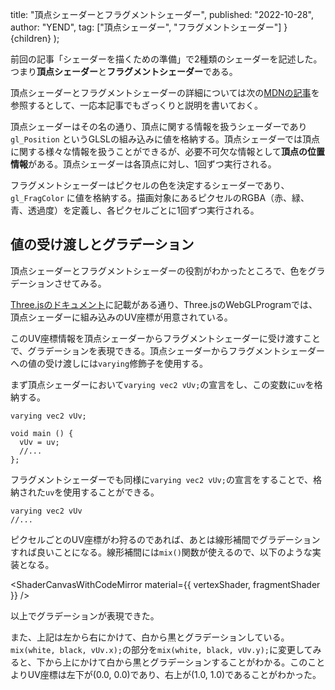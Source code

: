   title: "頂点シェーダーとフラグメントシェーダー",
  published: "2022-10-28",
  author: "YEND",
  tag: ["頂点シェーダー", "フラグメントシェーダー"]
}
  <LearningLayout meta={meta}>{children}</LearningLayout>
);

前回の記事「<Link href="/learning/preparation">シェーダーを描くための準備</Link>」で2種類のシェーダーを記述した。つまり**頂点シェーダー**と**フラグメントシェーダー**である。

頂点シェーダーとフラグメントシェーダーの詳細については次の[MDNの記事](https://developer.mozilla.org/ja/docs/Games/Techniques/3D_on_the_web/GLSL_Shaders)を参照するとして、一応本記事でもざっくりと説明を書いておく。

頂点シェーダーはその名の通り、頂点に関する情報を扱うシェーダーであり `gl_Position` というGLSLの組み込みに値を格納する。頂点シェーダーでは頂点に関する様々な情報を扱うことができるが、必要不可欠な情報として**頂点の位置情報**がある。頂点シェーダーは各頂点に対し、1回ずつ実行される。

フラグメントシェーダーはピクセルの色を決定するシェーダーであり、`gl_FragColor` に値を格納する。描画対象にあるピクセルのRGBA（赤、緑、青、透過度）を定義し、各ピクセルごとに1回ずつ実行される。

## 値の受け渡しとグラデーション

頂点シェーダーとフラグメントシェーダーの役割がわかったところで、色をグラデーションさせてみる。

[Three.jsのドキュメント](https://threejs.org/docs/#api/en/renderers/webgl/WebGLProgram)に記載がある通り、Three.jsのWebGLProgramでは、頂点シェーダーに組み込みのUV座標が用意されている。

このUV座標情報を頂点シェーダーからフラグメントシェーダーに受け渡すことで、グラデーションを表現できる。頂点シェーダーからフラグメントシェーダーへの値の受け渡しには`varying`修飾子を使用する。

まず頂点シェーダーにおいて`varying vec2 vUv;`の宣言をし、この変数に`uv`を格納する。

```glsl[data-label="vertexShader"]
varying vec2 vUv;

void main () {
  vUv = uv;
  //...
};
```

フラグメントシェーダーでも同様に`varying vec2 vUv;`の宣言をすることで、格納された`uv`を使用することができる。

```glsl[data-label="fragmentShader"]
varying vec2 vUv
//...
```

ピクセルごとのUV座標がわ狩るのであれば、あとは線形補間でグラデーションすれば良いことになる。線形補間には`mix()`関数が使えるので、以下のような実装となる。

<ShaderCanvasWithCodeMirror
  material={{
    vertexShader,
    fragmentShader
  }}
/>

以上でグラデーションが表現できた。

また、上記は左から右にかけて、白から黒とグラデーションしている。`mix(white, black, vUv.x);`の部分を`mix(white, black, vUv.y);`に変更してみると、下から上にかけて白から黒とグラデーションすることがわかる。このことよりUV座標は左下が(0.0, 0.0)であり、右上が(1.0, 1.0)であることがわかった。